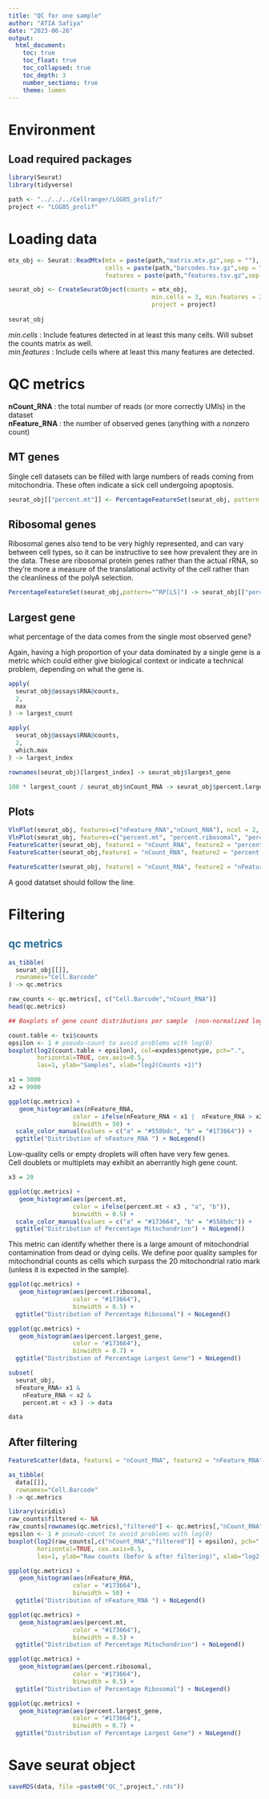 ```yaml
---
title: "QC for one sample"
author: "ATIA Safiya"
date: "2023-06-26"
output:
  html_document:
    toc: true
    toc_float: true
    toc_collapsed: true
    toc_depth: 3
    number_sections: true
    theme: lumen
---
```


# Environment  
## Load required packages  
```r
library(Seurat)
library(tidyverse)
```

```r
path <- "../../../Cellranger/LGG85_prolif/"
project <- "LGG85_prolif"
```

# Loading data  
```r
mtx_obj <- Seurat::ReadMtx(mtx = paste(path,"matrix.mtx.gz",sep = ""), 
                           cells = paste(path,"barcodes.tsv.gz",sep = ""),
                           features = paste(path,"features.tsv.gz",sep = ""))

seurat_obj <- CreateSeuratObject(counts = mtx_obj,
                                        min.cells = 3, min.features = 200,
                                        project = project)
                
seurat_obj                    
```

*min.cells* : Include features detected in at least this many cells. Will subset the counts matrix as well.  
*min.features* : Include cells where at least this many features are detected.

# QC metrics  
**nCount_RNA** : the total number of reads (or more correctly UMIs) in the dataset  
**nFeature_RNA** : the number of observed genes (anything with a nonzero count)

## MT genes  
Single cell datasets can be filled with large numbers of reads coming from mitochondria. These often indicate a sick cell undergoing apoptosis.

```r
seurat_obj[["percent.mt"]] <- PercentageFeatureSet(seurat_obj, pattern = "^MT-")
```

## Ribosomal genes  
Ribosomal genes also tend to be very highly represented, and can vary between cell types, so it can be instructive to see how prevalent they are in the data. These are ribosomal protein genes rather than the actual rRNA, so they’re more a measure of the translational activity of the cell rather than the cleanliness of the polyA selection.

```r
PercentageFeatureSet(seurat_obj,pattern="^RP[LS]") -> seurat_obj[["percent.ribosomal"]] 
```

## Largest gene  
what percentage of the data comes from the single most observed gene?

Again, having a high proportion of your data dominated by a single gene is a metric which could either give biological context or indicate a technical problem, depending on what the gene is.

```r
apply(
  seurat_obj@assays$RNA@counts,
  2,
  max
) -> largest_count

apply(
  seurat_obj@assays$RNA@counts,
  2,
  which.max
) -> largest_index

rownames(seurat_obj)[largest_index] -> seurat_obj$largest_gene

100 * largest_count / seurat_obj$nCount_RNA -> seurat_obj$percent.largest_gene
```

## Plots  
```r
VlnPlot(seurat_obj, features=c("nFeature_RNA","nCount_RNA"), ncol = 2, pt.size = 0)
VlnPlot(seurat_obj, features=c("percent.mt", "percent.ribosomal", "percent.largest_gene"), ncol = 3, pt.size = 0)
FeatureScatter(seurat_obj, feature1 = "nCount_RNA", feature2 = "percent.mt")
FeatureScatter(seurat_obj,feature1 = "nCount_RNA", feature2 = "percent.largest_gene")
```

```r
FeatureScatter(seurat_obj, feature1 = "nCount_RNA", feature2 = "nFeature_RNA") + geom_smooth(method = 'lm')
```

A good datatset should follow the line.

# Filtering  
##  <span style="color:#296d98;"> qc metrics </span>  
```r
as_tibble(
  seurat_obj[[]],
  rownames="Cell.Barcode"
) -> qc.metrics

raw_counts <- qc.metrics[, c("Cell.Barcode","nCount_RNA")]
head(qc.metrics)
```

```r
## Boxplots of gene count distributions per sample  (non-normalized log2(counts) per sample.)

count.table <- txi$counts
epsilon <- 1 # pseudo-count to avoid problems with log(0)
boxplot(log2(count.table + epsilon), col=expdes$genotype, pch=".", 
        horizontal=TRUE, cex.axis=0.5,
        las=1, ylab="Samples", xlab="log2(Counts +1)")
```

```r
x1 = 3000
x2 = 9000

ggplot(qc.metrics) + 
   geom_histogram(aes(nFeature_RNA, 
                  color = ifelse(nFeature_RNA < x1 |  nFeature_RNA > x2 , "a", "b")),
                  binwidth = 50) + 
  scale_color_manual(values = c("a" = "#558bdc", "b" = "#173664")) +
  ggtitle("Distribution of nFeature_RNA ") + NoLegend()
```

Low-quality cells or empty droplets will often have very few genes.  
Cell doublets or multiplets may exhibit an aberrantly high gene count.

```r
x3 = 20

ggplot(qc.metrics) + 
   geom_histogram(aes(percent.mt, 
                  color = ifelse(percent.mt < x3 , "a", "b")),
                  binwidth = 0.5) + 
  scale_color_manual(values = c("a" = "#173664", "b" = "#558bdc")) + 
  ggtitle("Distribution of Percentage Mitochondrion") + NoLegend()
```

This metric can identify whether there is a large amount of mitochondrial contamination from dead or dying cells. We define poor quality samples for mitochondrial counts as cells which surpass the 20 mitochondrial ratio mark (unless it is expected in the sample).

```r
ggplot(qc.metrics) + 
   geom_histogram(aes(percent.ribosomal, 
                  color = "#173664"),
                  binwidth = 0.5) + 
  ggtitle("Distribution of Percentage Ribosomal") + NoLegend()
```

```r
ggplot(qc.metrics) + 
   geom_histogram(aes(percent.largest_gene, 
                  color = "#173664"),
                  binwidth = 0.7) + 
  ggtitle("Distribution of Percentage Largest Gene") + NoLegend()
```

```r
subset(
  seurat_obj,
  nFeature_RNA> x1 & 
    nFeature_RNA < x2 & 
    percent.mt < x3 ) -> data

data
```

## After filtering  
```r
FeatureScatter(data, feature1 = "nCount_RNA", feature2 = "nFeature_RNA") + geom_smooth(method = 'lm')
```

```r
as_tibble(
  data[[]],
  rownames="Cell.Barcode"
) -> qc.metrics
```

```r
library(viridis)
raw_counts$filtered <- NA
raw_counts[rownames(qc.metrics),"filtered"] <- qc.metrics[,"nCount_RNA"]
epsilon <- 1 # pseudo-count to avoid problems with log(0)
boxplot(log2(raw_counts[,c("nCount_RNA","filtered")] + epsilon), pch=".", 
        horizontal=TRUE, cex.axis=0.5,
        las=1, ylab="Raw counts (befor & after filtering)", xlab="log2(Counts +1)", col=viridis(5, alpha=0.6, direction = 1))

```

```r
ggplot(qc.metrics) + 
   geom_histogram(aes(nFeature_RNA, 
                  color = "#173664"),
                  binwidth = 50) + 
  ggtitle("Distribution of nFeature_RNA ") + NoLegend()
```

```r
ggplot(qc.metrics) + 
   geom_histogram(aes(percent.mt, 
                  color = "#173664"),
                  binwidth = 0.5) + 
  ggtitle("Distribution of Percentage Mitochondrion") + NoLegend()
```

```r
ggplot(qc.metrics) + 
   geom_histogram(aes(percent.ribosomal, 
                  color = "#173664"),
                  binwidth = 0.5) + 
  ggtitle("Distribution of Percentage Ribosomal") + NoLegend()
```

```r
ggplot(qc.metrics) + 
   geom_histogram(aes(percent.largest_gene, 
                  color = "#173664"),
                  binwidth = 0.7) + 
  ggtitle("Distribution of Percentage Largest Gene") + NoLegend()
```

# Save seurat object  
```r
saveRDS(data, file =paste0("QC_",project,".rds"))
```